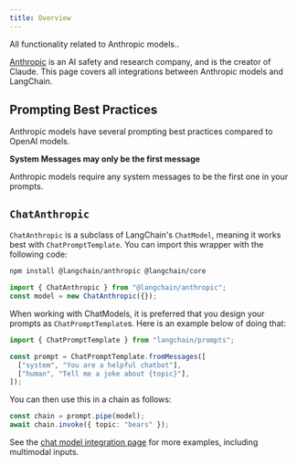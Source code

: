 ```yaml
---
title: Overview
---
```


All functionality related to Anthropic models..

[Anthropic](https://www.anthropic.com/) is an AI safety and research company, and is the creator of Claude.
This page covers all integrations between Anthropic models and LangChain.

## Prompting Best Practices

Anthropic models have several prompting best practices compared to OpenAI models.

**System Messages may only be the first message**

Anthropic models require any system messages to be the first one in your prompts.

## `ChatAnthropic`

`ChatAnthropic` is a subclass of LangChain's `ChatModel`, meaning it works best with `ChatPromptTemplate`.
You can import this wrapper with the following code:


<IntegrationInstallTooltip/>

```bash npm
npm install @langchain/anthropic @langchain/core
```
```typescript
import { ChatAnthropic } from "@langchain/anthropic";
const model = new ChatAnthropic({});
```

When working with ChatModels, it is preferred that you design your prompts as `ChatPromptTemplate`s.
Here is an example below of doing that:

```typescript
import { ChatPromptTemplate } from "langchain/prompts";

const prompt = ChatPromptTemplate.fromMessages([
  ["system", "You are a helpful chatbot"],
  ["human", "Tell me a joke about {topic}"],
]);
```

You can then use this in a chain as follows:

```typescript
const chain = prompt.pipe(model);
await chain.invoke({ topic: "bears" });
```

See the [chat model integration page](/oss/javascript/integrations/chat/anthropic/) for more examples, including multimodal inputs.
